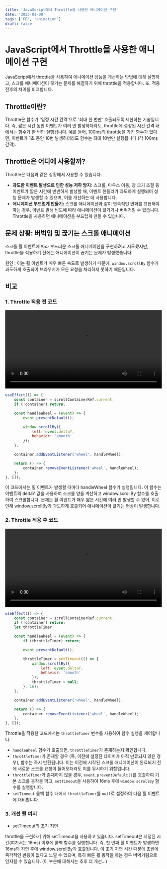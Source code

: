 ```yaml
---
title: 'JavaScript에서 Throttle을 사용한 애니메이션 구현'
date: '2025-01-08'
tags: ['FE', 'animation']
draft: false
---
```

# JavaScript에서 Throttle을 사용한 애니메이션 구현

JavaScript에서 throttle을 사용하여 애니메이션 성능을 개선하는 방법에 대해 설명하고, 스크롤 애니메이션이 끊기는 문제를 해결하기 위해 throttle을 적용합니다. 또, 적용 전후의 차이를 비교합니다.

## Throttle이란?

Throttle은 함수가 '일정 시간 간격'으로 '최대 한 번만' 호출되도록 제한하는 기술입니다. 즉, 짧은 시간 동안 이벤트가 여러 번 발생하더라도, throttle에 설정된 시간 간격 내에서는 함수가 한 번만 실행됩니다. 예를 들어, 100ms의 throttle을 가진 함수가 있다면, 이벤트가 1초 동안 10번 발생하더라도 함수는 최대 10번만 실행됩니다 (각 100ms 간격).

## Throttle은 어디에 사용할까?

Throttle은 다음과 같은 상황에서 사용할 수 있습니다.

*   **과도한 이벤트 발생으로 인한 성능 저하 방지:** 스크롤, 마우스 이동, 창 크기 조절 등 이벤트가 짧은 시간에 빈번하게 발생할 때, 이벤트 핸들러가 과도하게 실행되어 성능 문제가 발생할 수 있으며, 이를 개선하는 데 사용합니다.
*   **애니메이션 부드럽게 만들기:** 스크롤 애니메이션과 같이 연속적인 변화를 표현해야 하는 경우, 이벤트 발생 빈도에 따라 애니메이션이 끊기거나 버벅거릴 수 있습니다. Throttle을 사용하면 애니메이션을 부드럽게 만들 수 있습니다.

## 문제 상황: 버벅임 및 끊기는 스크롤 애니메이션

스크롤 휠 이벤트에 따라 부드러운 스크롤 애니메이션을 구현하려고 시도했지만, throttle을 적용하기 전에는 애니메이션이 끊기는 문제가 발생했습니다. 

원인 : 이는 휠 이벤트가 매우 빠른 속도로 발생하기 때문에, `window.scrollBy` 함수가 과도하게 호출되어 브라우저가 모든 요청을 처리하지 못하기 때문입니다.

## 비교

### 1. Throttle 적용 전 코드

<video src="https://github.com/user-attachments/assets/2bf9238c-109a-4fc5-8f99-d3587b7ad4a3" width="100%" controls></video>

```javascript
useEffect(() => {
    const container = scrollContainerRef.current;
    if (!container) return;

    const handleWheel = (event) => {
        event.preventDefault();

        window.scrollBy({
            left: event.deltaY,
            behavior: 'smooth'
        });
    };

    container.addEventListener('wheel', handleWheel);

    return () => {
        container.removeEventListener('wheel', handleWheel);
    };
}, []);

```

이 코드에서는 휠 이벤트가 발생할 때마다 handleWheel 함수가 실행됩니다.
이 함수는 이벤트의 deltaY 값을 사용하여 스크롤 양을 계산하고 window.scrollBy 함수를 호출하여 스크롤합니다.
문제는 휠 이벤트가 매우 짧은 시간에 여러 번 발생할 수 있어, 이로 인해 window.scrollBy가 과도하게 호출되어 애니메이션이 끊기는 현상이 발생합니다.


### 2. Throttle 적용 후 코드

<video src="https://github.com/user-attachments/assets/ae1eb90f-3363-4cc4-9db2-5595c3928882" width="100%" controls></video>

``` javascript
useEffect(() => {
    const container = scrollContainerRef.current;
    if (!container) return;
    let throttleTimer;

    const handleWheel = (event) => {
        if (throttleTimer) return;

        event.preventDefault();

        throttleTimer = setTimeout(() => {
            window.scrollBy({
                left: event.deltaY,
                behavior: 'smooth'
            });
            throttleTimer = null;
        }, 16);
    };

    container.addEventListener('wheel', handleWheel);

    return () => {
        container.removeEventListener('wheel', handleWheel);
    };
}, []);
```

Throttle을 적용한 코드에서는 `throttleTimer` 변수를 사용하여 함수 실행을 제어합니다.

*   `handleWheel` 함수가 호출되면, `throttleTimer`가 존재하는지 확인합니다.
*   `throttleTimer`가 존재할 경우 (즉, 이전에 설정된 타이머가 아직 만료되지 않은 경우), 함수는 즉시 반환됩니다. 이는 이전에 시작된 스크롤 애니메이션이 완료되기 전에 새로운 스크롤 요청이 들어오더라도 이를 무시하기 위함입니다.
*   `throttleTimer`가 존재하지 않을 경우, `event.preventDefault()`를 호출하여 기본 스크롤 동작을 막고, `setTimeout`을 사용하여 16ms 후에 `window.scrollBy` 함수를 실행합니다.
*   `setTimeout` 콜백 함수 내에서 `throttleTimer`를 `null`로 설정하여 다음 휠 이벤트에 대비합니다.

### 3. 개선 될 여지

* setTimeout의 초기 지연

throttle을 구현하기 위해 setTimeout을 사용하고 있습니다. 
setTimeout은 지정된 시간(여기서는 16ms) 이후에 콜백 함수를 실행합니다.
즉, 첫 번째 휠 이벤트가 발생하면 16ms의 지연 후에 window.scrollBy가 호출됩니다.
이 초기 지연 시간 때문에 초반에 즉각적인 반응이 없다고 느낄 수 있으며, 특히 빠른 휠 동작을 하는 경우 버벅거림으로 인지될 수 있습니다.
(이 부분에 대해서는 추후 더 개선...)